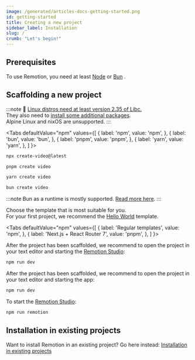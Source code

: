 ```yaml
---
image: /generated/articles-docs-getting-started.png
id: getting-started
title: Creating a new project
sidebar_label: Installation
slug: /
crumb: "Let's begin!"
---
```



## Prerequisites

To use Remotion, you need at least [Node](https://nodejs.org/en/download/) <MinNodeVersion /> or [Bun](https://bun.sh) <MinBunVersion />.

## Scaffolding a new project

:::note
🐧 [Linux distros need at least version 2.35 of Libc.](https://github.com/remotion-dev/remotion/issues/2439)  
They also need to [install some additional packages](/docs/miscellaneous/linux-dependencies).  
Alpine Linux and nixOS are unsupported.
:::

<Tabs
defaultValue="npm"
values={[
{ label: 'npm', value: 'npm', },
{ label: 'bun', value: 'bun', },
{ label: 'pnpm', value: 'pnpm', },
{ label: 'yarn', value: 'yarn', },
]
}>
<TabItem value="npm">

```bash title="Use npm as the package manager"
npx create-video@latest
```

  </TabItem>
  <TabItem value="pnpm">

```bash title="Use pnpm as the package manager"
pnpm create video
```

  </TabItem>

  <TabItem value="yarn">

```bash title="Use Yarn as the package manager"
yarn create video
```

  </TabItem>

  <TabItem value="bun">

```bash title="Use Bun as the package manager and runtime"
bun create video
```

:::note
Bun as a runtime is mostly supported. [Read more here](/docs/bun).
:::

  </TabItem>
</Tabs>

Choose the template that is most suitable for you.  
For your first project, we recommend the [Hello World](/templates/hello-world) template.

<Tabs
defaultValue="npm"
values={[
{ label: 'Regular templates', value: 'npm', },
{ label: 'Next.js + React Router 7', value: 'pnpm', },
]
}>
<TabItem value="npm">

After the project has been scaffolded, we recommend to open the project in your text editor and starting the [Remotion Studio](/docs/studio):

```bash
npm run dev
```

  </TabItem>
  <TabItem value="pnpm">

After the project has been scaffolded, we recommend to open the project in your text editor and starting the app:

```bash
npm run dev
```

To start the [Remotion Studio](/docs/studio):

```bash
npm run remotion
```

  </TabItem>
</Tabs>

## Installation in existing projects

Want to install Remotion in an existing project? Go here instead: [Installation in existing projects](/docs/brownfield)
